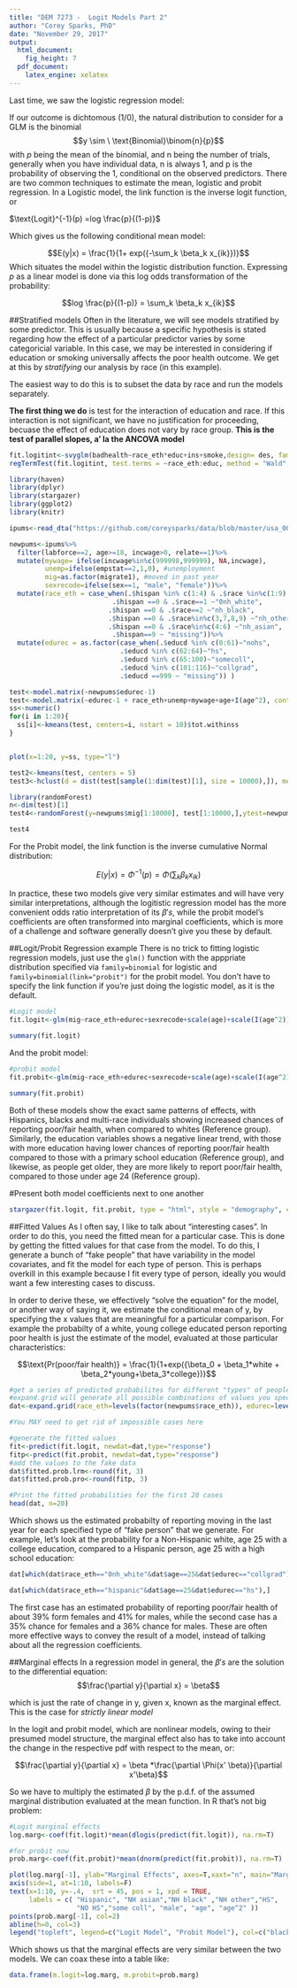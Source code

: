 ```yaml
---
title: "DEM 7273 -  Logit Models Part 2"
author: "Corey Sparks, PhD"
date: "November 29, 2017"
output:
  html_document:
    fig_height: 7
  pdf_document:
    latex_engine: xelatex
---
```



Last time, we saw the logistic regression model:

If our outcome is dichtomous (1/0), the natural distribution to consider for a GLM is the binomial
$$y \sim \ \text{Binomial}\binom{n}{p}$$
with $p$ being the mean of the binomial, and n being the number of trials, generally when you have individual data, n is always 1, and p is the probability of observing the 1, conditional on the observed predictors. There are two common techniques to estimate the mean, logistic and probit regression. In a Logistic model, the link function is the inverse logit function, or

$\text{Logit}^{-1}(p) =log \frac{p}{(1-p)}$

Which gives us the following conditional mean model:

$$E(y|x)  = \frac{1}{1+ exp({-\sum_k \beta_k x_{ik}})}$$
Which situates the model within the logistic distribution function. Expressing *p* as a linear model is done via this log odds transformation of the probability:

$$log \frac{p}{(1-p)} = \sum_k \beta_k x_{ik}$$

##Stratified models
Often in the literature, we will see models stratified by some predictor. This is usually because a specific hypothesis is stated regarding how the effect of a particular predictor varies by some categoricial variable. In this case, we may be interested in considering if education or smoking universally affects the poor health outcome. We get at this by *stratifying* our analysis by race (in this example).

The easiest way to do this is to subset the data by race and run the models separately. 

**The first thing we do** is test for the interaction of education and race. If this interaction is not significant, we have no justification for proceeding, becuase the effect of education does not vary by race group. **This is the test of parallel slopes, a' la the ANCOVA model**

```r
fit.logitint<-svyglm(badhealth~race_eth*educ+ins+smoke,design= des, family=binomial)#race*education interaction+health behaviors
regTermTest(fit.logitint, test.terms = ~race_eth:educ, method = "Wald", df=NULL)
```


```r
library(haven)
library(dplyr)
library(stargazer)
library(ggplot2)
library(knitr)

ipums<-read_dta("https://github.com/coreysparks/data/blob/master/usa_00045.dta?raw=true")

newpums<-ipums%>%
  filter(labforce==2, age>=18, incwage>0, relate==1)%>%
  mutate(mywage= ifelse(incwage%in%c(999998,999999), NA,incwage),
         unemp=ifelse(empstat==2,1,0), #unemployment
         mig=as.factor(migrate1), #moved in past year
         sexrecode=ifelse(sex==1, "male", "female"))%>%
  mutate(race_eth = case_when(.$hispan %in% c(1:4) & .$race %in%c(1:9) ~ "hispanic", 
                          .$hispan ==0 & .$race==1 ~"0nh_white",
                         .$hispan ==0 & .$race==2 ~"nh_black",
                         .$hispan ==0 & .$race%in%c(3,7,8,9) ~"nh_other",
                         .$hispan ==0 & .$race%in%c(4:6) ~"nh_asian",
                          .$hispan==9 ~ "missing"))%>%
  mutate(edurec = as.factor(case_when(.$educd %in% c(0:61)~"nohs", 
                            .$educd %in% c(62:64)~"hs",
                            .$educd %in% c(65:100)~"somecoll",
                            .$educd %in% c(101:116)~"collgrad", 
                            .$educd ==999 ~ "missing")) )

test<-model.matrix(~newpums$edurec-1)
test<-model.matrix(~edurec-1 + race_eth+unemp+mywage+age+I(age^2), contrasts.arg = list(edurec ="contr.treatment", race_eth ="contr.treatment"), data=newpums)
ss<-numeric()
for(i in 1:20){
  ss[i]<-kmeans(test, centers=i, nstart = 10)$tot.withinss
}


plot(x=1:20, y=ss, type="l")

test2<-kmeans(test, centers = 5)
test3<-hclust(d = dist(test[sample(1:dim(test)[1], size = 10000),]), method = "ward.D2")

library(randomForest)
n<-dim(test)[1]
test4<-randomForest(y=newpums$mig[1:10000], test[1:10000,],ytest=newpums$mig[10001:11000], xtest = test[10001:11000,], nPerm = 10, strata = factor(newpums$statefip))

test4
```



For the Probit model, the link function is the inverse cumulative Normal distribution:

$$E(y|x) = \Phi^{-1}(p) = \Phi (\sum_k \beta_k x_{ik})$$

In practice, these two models give very similar estimates and will have very similar interpretations, although the logitistic regression model has the more convenient odds ratio interpretation of its $\beta's$, while the probit model's coefficients are often transformed into marginal coefficients, which is more of a challenge and software generally doesn't give you these by default. 


##Logit/Probit Regression example
There is no trick to fitting logistic regression models, just use the `glm()` function with the apppriate distribution specified via `family=binomial` for logistic and `family=binomial(link="probit")` for the probit model. You don't have to specify the link function if you're just doing the logistic model, as it is the default. 


```r
#Logit model
fit.logit<-glm(mig~race_eth+edurec+sexrecode+scale(age)+scale(I(age^2)),data=newpums, family=binomial)

summary(fit.logit)

```

And the probit model:

```r
#probit model
fit.probit<-glm(mig~race_eth+edurec+sexrecode+scale(age)+scale(I(age^2)),data=newpums, family=binomial(link= "probit"))

summary(fit.probit)

```

Both of these models show the exact same patterns of effects, with Hispanics, blacks and multi-race individuals showing increased chances of reporting poor/fair health, when compared to whites (Reference group). Similarly, the education variables shows a negative linear trend, with those with more education having lower chances of reporting poor/fair health compared to those with a primary school education (Reference group), and likewise, as people get older, they are more likely to report poor/fair health, compared to those under age 24 (Reference group).

#Present both model coefficients next to one another

```r
stargazer(fit.logit, fit.probit, type = "html", style = "demography", ci = T)
```




##Fitted Values
As I often say, I like to talk about "interesting cases". In order to do this, you need the fitted mean for a particular case. This is done by getting the fitted values for that case from the model. To do this, I generate a bunch of "fake people" that have variability in the model covariates, and fit the model for each type of person. This is perhaps overkill in this example because I fit every type of person, ideally you would want a few interesting cases to discuss.

In order to derive these, we effectively "solve the equation" for the model, or another way of saying it, we estimate the conditional mean of y, by specifying the x values that are meaningful for a particular comparison.
For example the probabilty of a white, young college educated person reporting poor health is just the estimate of the model, evaluated at those particular characteristics:

$$\text{Pr(poor/fair health)} =  \frac{1}{1+exp({\beta_0 + \beta_1*white + \beta_2*young+\beta_3*college})}$$


```r
#get a series of predicted probabilites for different "types" of people for each model
#expand.grid will generate all possible combinations of values you specify
dat<-expand.grid(race_eth=levels(factor(newpums$race_eth)), edurec=levels(factor(newpums$edurec)), age=seq(25, 80 ,5), sexrecode=levels(factor(newpums$sexrecode)) )

#You MAY need to get rid of impossible cases here

#generate the fitted values
fit<-predict(fit.logit, newdat=dat,type="response")
fitp<-predict(fit.probit, newdat=dat,type="response")
#add the values to the fake data
dat$fitted.prob.lrm<-round(fit, 3)
dat$fitted.prob.pro<-round(fitp, 3)

#Print the fitted probabilities for the first 20 cases
head(dat, n=20)

```
Which shows us the estimated probabilty of reporting moving in the last year for each specified type of "fake person" that we generate. For example, let's look at the probability for a Non-Hispanic white, age 25 with a college education, compared to a Hispanic person, age 25 with a high school education:

```r
dat[which(dat$race_eth=="0nh_white"&dat$age==25&dat$edurec=="collgrad"),]

dat[which(dat$race_eth=="hispanic"&dat$age==25&dat$edurec=="hs"),]


```
The first case has an estimated probability of reporting poor/fair health of about 39% form females and 41% for males, while the second case has a 35% chance for females and a 36% chance for males. These are often more effective ways to convey the result of a model, instead of talking about all the regression coefficients. 

##Marginal effects 
In a regression model in general, the $\beta's$ are the solution to the differential equation:
$$\frac{\partial y}{\partial x} = \beta$$

which is just the rate of change in y, given x, known as the marginal effect. This is the case for *strictly linear model*

In the logit and probit model, which are nonlinear models, owing to their presumed model structure, the marginal effect also has to take into account the change in the respective pdf with respect to the mean, or:

$$\frac{\partial y}{\partial x} = \beta *\frac{\partial \Phi(x' \beta)}{\partial x'\beta}$$

So we have to multiply the estimated $\beta$ by the p.d.f. of the assumed marginal distribution evaluated at the mean function. In R that's not big problem:

```r
#Logit marginal effects
log.marg<-coef(fit.logit)*mean(dlogis(predict(fit.logit)), na.rm=T)

#for probit now
prob.marg<-coef(fit.probit)*mean(dnorm(predict(fit.probit)), na.rm=T)

plot(log.marg[-1], ylab="Marginal Effects", axes=T,xaxt="n", main="Marginal Effects from Logit and Probit models", ylim=c(-.3, .3))
axis(side=1, at=1:10, labels=F)
text(x=1:10, y=-.4,  srt = 45, pos = 1, xpd = TRUE,
     labels = c( "Hispanic", "NH asian","NH black" ,"NH other","HS",
                 "NO HS","some coll", "male", "age", "age^2" ))
points(prob.marg[-1], col=2)
abline(h=0, col=3)
legend("topleft", legend=c("Logit Model", "Probit Model"), col=c("black", "red"),pch=1)
```

Which shows us that the marginal effects are very similar between the two models. We can coax these into a table like:

```r
data.frame(m.logit=log.marg, m.probit=prob.marg)
```
